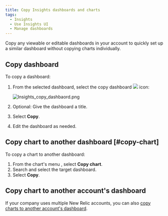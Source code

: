 ```yaml
---
title: Copy Insights dashboards and charts
tags:
  - Insights
  - Use Insights UI
  - Manage dashboards
---
```


Copy any viewable or editable dashboards in your account to quickly set up a similar dashboard without copying charts individually.

## Copy dashboard

To copy a dashboard:

1. From the selected dashboard, select the copy dashboard ![](./images/insights-copy-dashboard-button.jpg) icon:

   ![Insights_copy_dashbaord.png](./images/Insights_copy_dashbaord.png "Insights_copy_dashbaord.png")
2. Optional: Give the dashboard a title.
3. Select **Copy**.
4. Edit the dashboard as needed.

## Copy chart to another dashboard [#copy-chart]

To copy a chart to another dashboard:

1. From the chart's menu <Icon name="fe-more-horizontal"/>
   , select **Copy chart**.
2. Search and select the target dashboard.
3. Select **Copy**.

## Copy chart to another account's dashboard

If your company uses multiple New Relic accounts, you can also [copy charts to another account's dashboard](/docs/insights/use-insights-ui/manage-dashboards/copy-chart-another-insights-accounts-dashboard).

